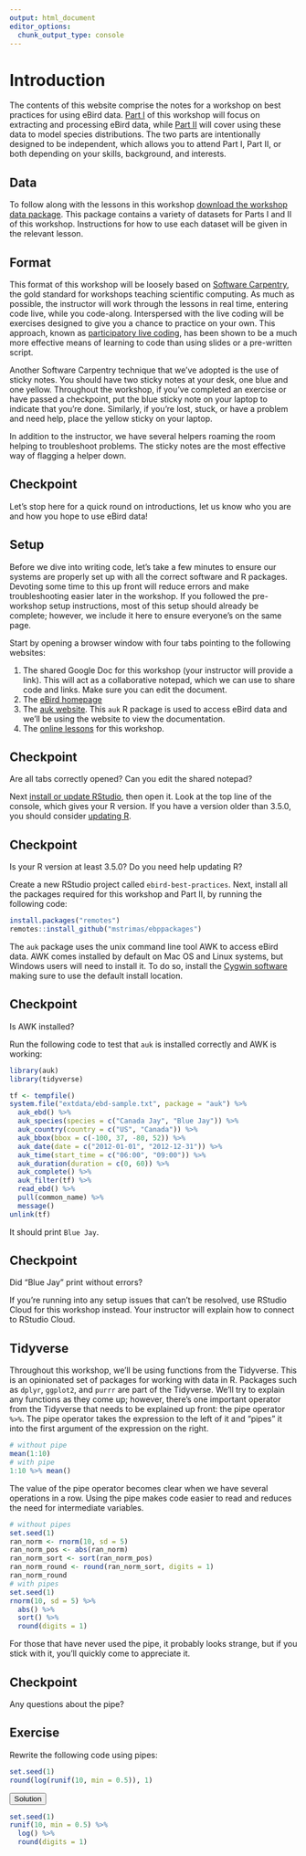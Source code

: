 ```yaml
---
output: html_document
editor_options: 
  chunk_output_type: console
---
```


# Introduction {#intro}

The contents of this website comprise the notes for a workshop on best practices for using eBird data. [Part I](#ebird-intro) of this workshop will focus on extracting and processing eBird data, while [Part II](#model-intro) will cover using these data to model species distributions. The two parts are intentionally designed to be independent, which allows you to attend Part I, Part II, or both depending on your skills, background, and interests.

## Data {#intro-data}

To follow along with the lessons in this workshop [download the workshop data package](https://github.com/mstrimas/ebp-workshop/raw/master/raw-data/ebp-workshop.zip). This package contains a variety of datasets for Parts I and II of this workshop. Instructions for how to use each dataset will be given in the relevant lesson.

## Format {#intro-format}

This format of this workshop will be loosely based on [Software Carpentry](https://software-carpentry.org/), the gold standard for workshops teaching scientific computing. As much as possible, the instructor will work through the lessons in real time, entering code live, while you code-along. Interspersed with the live coding will be exercises designed to give you a chance to practice on your own. This approach, known as [participatory live coding](https://carpentries.github.io/instructor-training/14-live/), has been shown to be a much more effective means of learning to code than using slides or a pre-written script.

Another Software Carpentry technique that we've adopted is the use of sticky notes. You should have two sticky notes at your desk, one blue and one yellow. Throughout the workshop, if you've completed an exercise or have passed a checkpoint, put the blue sticky note on your laptop to indicate that you're done. Similarly, if you're lost, stuck, or have a problem and need help, place the yellow sticky on your laptop.

In addition to the instructor, we have several helpers roaming the room helping to troubleshoot problems. The sticky notes are the most effective way of flagging a helper down.

<div class="checkpoint">
  <h2>Checkpoint</h2>
  Let's stop here for a quick round on introductions, let us know who you are and how you hope to use eBird data!
</div>

## Setup {#intro-setup}

Before we dive into writing code, let's take a few minutes to ensure our systems are properly set up with all the correct software and R packages. Devoting some time to this up front will reduce errors and make troubleshooting easier later in the workshop. If you followed the pre-workshop setup instructions, most of this setup should already be complete; however, we include it here to ensure everyone's on the same page.

Start by opening a browser window with four tabs pointing to the following websites:

1. The shared Google Doc for this workshop (your instructor will provide a link). This will act as a collaborative notepad, which we can use to share code and links. Make sure you can edit the document.
2. The [eBird homepage](https://ebird.org)
3. The [auk website](https://cornelllabofornithology.github.io/auk/). This `auk` R package is used to access eBird data and we'll be using the website to view the documentation.
4. The [online lessons](http://strimas.com/ebp-workshop) for this workshop.

<div class="checkpoint">
  <h2>Checkpoint</h2>
  Are all tabs correctly opened? Can you edit the shared notepad?
</div>

Next [install or update RStudio](https://www.rstudio.com/products/rstudio/download/#download), then open it. Look at the top line of the console, which gives your R version. If you have a version older than 3.5.0, you should consider [updating R](https://cloud.r-project.org/). 

<div class="checkpoint">
  <h2>Checkpoint</h2>
  Is your R version at least 3.5.0? Do you need help updating R?
</div>

Create a new RStudio project called `ebird-best-practices`. Next, install all the packages required for this workshop and Part II, by running the following code:

```r
install.packages("remotes")
remotes::install_github("mstrimas/ebppackages")
```

The `auk` package uses the unix command line tool AWK to access eBird data. AWK comes installed by default on Mac OS and Linux systems, but Windows users will need to install it. To do so, install the [Cygwin software](https://cygwin.com/install.html) making sure to use the default install location.

<div class="checkpoint">
  <h2>Checkpoint</h2>
  Is AWK installed?
</div>

Run the following code to test that `auk` is installed correctly and AWK is working:

```r
library(auk)
library(tidyverse)

tf <- tempfile()
system.file("extdata/ebd-sample.txt", package = "auk") %>% 
  auk_ebd() %>%
  auk_species(species = c("Canada Jay", "Blue Jay")) %>%
  auk_country(country = c("US", "Canada")) %>%
  auk_bbox(bbox = c(-100, 37, -80, 52)) %>%
  auk_date(date = c("2012-01-01", "2012-12-31")) %>%
  auk_time(start_time = c("06:00", "09:00")) %>%
  auk_duration(duration = c(0, 60)) %>%
  auk_complete() %>% 
  auk_filter(tf) %>% 
  read_ebd() %>% 
  pull(common_name) %>% 
  message()
unlink(tf)
```

It should print `Blue Jay`.

<div class="checkpoint">
  <h2>Checkpoint</h2>
  Did "Blue Jay" print without errors?
</div>

If you're running into any setup issues that can't be resolved, use RStudio Cloud for this workshop instead. Your instructor will explain how to connect to RStudio Cloud.

## Tidyverse {#intro-tidyverse}

Throughout this workshop, we'll be using functions from the Tidyverse. This is an opinionated set of packages for working with data in R. Packages such as `dplyr`, `ggplot2`, and `purrr` are part of the Tidyverse. We'll try to explain any functions as they come up; however, there's one important operator from the Tidyverse that needs to be explained up front: the pipe operator `%>%`. The pipe operator takes the expression to the left of it and "pipes" it into the first argument of the expression on the right.

```r
# without pipe
mean(1:10)
# with pipe
1:10 %>% mean()
```

The value of the pipe operator becomes clear when we have several operations in a row. Using the pipe makes code easier to read and reduces the need for intermediate variables. 

```r
# without pipes
set.seed(1)
ran_norm <- rnorm(10, sd = 5)
ran_norm_pos <- abs(ran_norm)
ran_norm_sort <- sort(ran_norm_pos)
ran_norm_round <- round(ran_norm_sort, digits = 1)
ran_norm_round
# with pipes
set.seed(1)
rnorm(10, sd = 5) %>% 
  abs() %>% 
  sort() %>% 
  round(digits = 1)
```

For those that have never used the pipe, it probably looks strange, but if you stick with it, you'll quickly come to appreciate it.

<div class="checkpoint">
  <h2>Checkpoint</h2>
  Any questions about the pipe?
</div>

<div class="exercise">
  <h2>Exercise</h2>
  Rewrite the following code using pipes:

```r
set.seed(1)
round(log(runif(10, min = 0.5)), 1)
```

<button class="solution">Solution</button>
<div class="solution-content">

```r
set.seed(1)
runif(10, min = 0.5) %>% 
  log() %>% 
  round(digits = 1)
```

</div>
</div>
